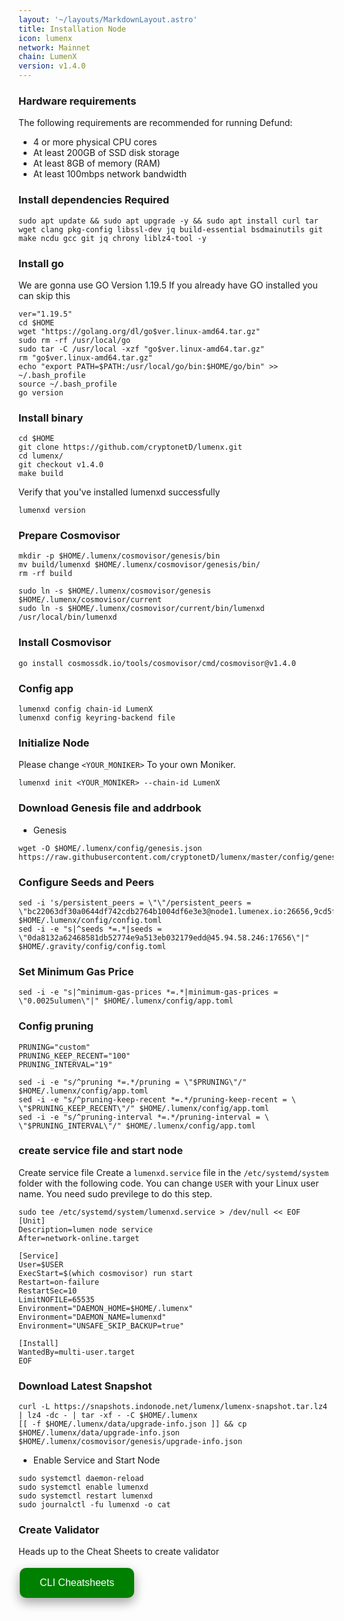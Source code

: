 ```yaml
---
layout: '~/layouts/MarkdownLayout.astro'
title: Installation Node
icon: lumenx
network: Mainnet
chain: LumenX
version: v1.4.0
---
```


### Hardware requirements

The following requirements are recommended for running Defund:

- 4 or more physical CPU cores
- At least 200GB of SSD disk storage
- At least 8GB of memory (RAM)
- At least 100mbps network bandwidth


### Install dependencies Required

```
sudo apt update && sudo apt upgrade -y && sudo apt install curl tar wget clang pkg-config libssl-dev jq build-essential bsdmainutils git make ncdu gcc git jq chrony liblz4-tool -y
```

### Install go

We are gonna use GO Version 1.19.5
If you already have GO installed you can skip this 

```
ver="1.19.5"
cd $HOME
wget "https://golang.org/dl/go$ver.linux-amd64.tar.gz"
sudo rm -rf /usr/local/go
sudo tar -C /usr/local -xzf "go$ver.linux-amd64.tar.gz"
rm "go$ver.linux-amd64.tar.gz"
echo "export PATH=$PATH:/usr/local/go/bin:$HOME/go/bin" >> ~/.bash_profile
source ~/.bash_profile
go version
```

### Install binary

```
cd $HOME
git clone https://github.com/cryptonetD/lumenx.git
cd lumenx/
git checkout v1.4.0
make build
```

Verify that you've installed lumenxd successfully

```
lumenxd version
```

### Prepare Cosmovisor
```
mkdir -p $HOME/.lumenx/cosmovisor/genesis/bin
mv build/lumenxd $HOME/.lumenx/cosmovisor/genesis/bin/
rm -rf build
```
```
sudo ln -s $HOME/.lumenx/cosmovisor/genesis $HOME/.lumenx/cosmovisor/current
sudo ln -s $HOME/.lumenx/cosmovisor/current/bin/lumenxd /usr/local/bin/lumenxd
```

### Install Cosmovisor

```
go install cosmossdk.io/tools/cosmovisor/cmd/cosmovisor@v1.4.0
```

### Config app

```
lumenxd config chain-id LumenX
lumenxd config keyring-backend file
```

### Initialize Node

Please change `<YOUR_MONIKER>` To your own Moniker.

```
lumenxd init <YOUR_MONIKER> --chain-id LumenX
```

### Download Genesis file and addrbook

- Genesis

```
wget -O $HOME/.lumenx/config/genesis.json https://raw.githubusercontent.com/cryptonetD/lumenx/master/config/genesis.json
```

### Configure Seeds and Peers

```
sed -i 's/persistent_peers = \"\"/persistent_peers = \"bc22063df30a0644df742cdb2764b1004df6e3e3@node1.lumenex.io:26656,9cd5f77ac27254891f64801470b0c3432188c62c@node2.lumenex.io:26656,78669849476c8b728abe178475c6f016edf175cf@node3.lumenex.io:26656,48444a4bacc0cafa049d777152473769ab17c0c3@node4.lumenex.io:26656,3d99b79129adeebd237d4153cbba6a749e0ce489@node1.olivestory.co.kr:26656,8246854d88bbba7acec7b4d86c9b418c90816f1f@rpc.lumenx.indonode.net:24656,2c341d570e537683d23102e64e7b73f4bbaef829@65.21.201.244:26766,1d94c81f6b25a51be173d22523f6267113bfcbec@45.134.226.70:26656,39d8e366837505e3a31948d761cc08ac8ed4a44b@188.165.232.199:26666,9a49635f0ecb7ba93fc9eba952cbe58767557010@185.215.180.70:26656,e91a86a4bec23993f584f346208e7b47285eb632@65.21.226.230:27656,3b584334f64ab60f92388ea22bc870dcacf4c157@157.90.179.182:56656,43c4eb952a35df720f2cb4b86a73b43f682d6cb1@37.187.149.93:26696,3c7c6c284806053c21b0e0dbfd3ca59797eab1d7@65.108.7.44:51656,e3989262b8dff3596f3b1d5e44372e9326362552@192.99.4.66:26666,b9aee01d4a878d0cf6beff20cabc9d4659cdd441@65.108.44.100:27656\"/g' $HOME/.lumenx/config/config.toml
sed -i -e "s|^seeds *=.*|seeds = \"0da8132a62468581db52774e9a513eb032179edd@45.94.58.246:17656\"|" $HOME/.gravity/config/config.toml
```

### Set Minimum Gas Price
```
sed -i -e "s|^minimum-gas-prices *=.*|minimum-gas-prices = \"0.0025ulumen\"|" $HOME/.lumenx/config/app.toml
```

### Config pruning

```
PRUNING="custom"
PRUNING_KEEP_RECENT="100"
PRUNING_INTERVAL="19"

sed -i -e "s/^pruning *=.*/pruning = \"$PRUNING\"/" $HOME/.lumenx/config/app.toml
sed -i -e "s/^pruning-keep-recent *=.*/pruning-keep-recent = \
\"$PRUNING_KEEP_RECENT\"/" $HOME/.lumenx/config/app.toml
sed -i -e "s/^pruning-interval *=.*/pruning-interval = \
\"$PRUNING_INTERVAL\"/" $HOME/.lumenx/config/app.toml
```


### create service file and start node

Create service file
Create a `lumenxd.service` file in the `/etc/systemd/system` folder with the following code. 
You can change `USER` with your Linux user name. You need sudo previlege to do this step.

```
sudo tee /etc/systemd/system/lumenxd.service > /dev/null << EOF
[Unit]
Description=lumen node service
After=network-online.target

[Service]
User=$USER
ExecStart=$(which cosmovisor) run start
Restart=on-failure
RestartSec=10
LimitNOFILE=65535
Environment="DAEMON_HOME=$HOME/.lumenx"
Environment="DAEMON_NAME=lumenxd"
Environment="UNSAFE_SKIP_BACKUP=true"

[Install]
WantedBy=multi-user.target
EOF
```

### Download Latest Snapshot
```
curl -L https://snapshots.indonode.net/lumenx/lumenx-snapshot.tar.lz4 | lz4 -dc - | tar -xf - -C $HOME/.lumenx
[[ -f $HOME/.lumenx/data/upgrade-info.json ]] && cp $HOME/.lumenx/data/upgrade-info.json $HOME/.lumenx/cosmovisor/genesis/upgrade-info.json
```

- Enable Service and Start Node

```
sudo systemctl daemon-reload
sudo systemctl enable lumenxd
sudo systemctl restart lumenxd
sudo journalctl -fu lumenxd -o cat
```

### Create Validator

Heads up to the Cheat Sheets to create validator

<a href="https://www.indonode.net/mainnet/lumenx/cheat" target="_blank">
  <button style="background-color: green; border: none; color: white; padding: 15px 32px; text-align: center; text-decoration: none; display: inline-block; font-size: 16px; margin: 4px 2px; cursor: pointer; border-radius: 10px; box-shadow: 0 8px 16px 0 rgba(0,0,0,0.2), 0 6px 20px 0 rgba(0,0,0,0.19);" onmouseover="this.style.boxShadow='0 0 0 4px rgba(0,255,0,0.5)'" onmouseout="this.style.boxShadow='0 8px 16px 0 rgba(0,0,0,0.2), 0 6px 20px 0 rgba(0,0,0,0.19)'">CLI Cheatsheets</button>
</a>
